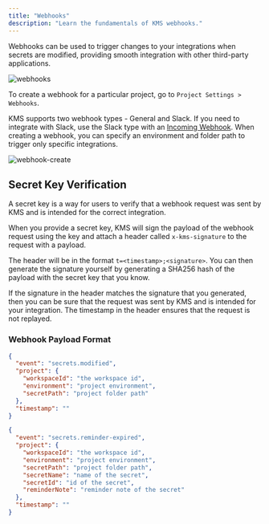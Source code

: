 ```yaml
---
title: "Webhooks"
description: "Learn the fundamentals of KMS webhooks."
---
```


Webhooks can be used to trigger changes to your integrations when secrets are modified, providing smooth integration with other third-party applications.

![webhooks](../../images/webhooks.png)

To create a webhook for a particular project, go to `Project Settings > Webhooks`.

KMS supports two webhook types - General and Slack. If you need to integrate with Slack, use the Slack type with an [Incoming Webhook](https://api.slack.com/messaging/webhooks). When creating a webhook, you can specify an environment and folder path to trigger only specific integrations.

![webhook-create](../../images/webhook-create.png)

## Secret Key Verification

A secret key is a way for users to verify that a webhook request was sent by KMS and is intended for the correct integration.

When you provide a secret key, KMS will sign the payload of the webhook request using the key and attach a header called `x-kms-signature` to the request with a payload.

The header will be in the format `t=<timestamp>;<signature>`. You can then generate the signature yourself by generating a SHA256 hash of the payload with the secret key that you know.

If the signature in the header matches the signature that you generated, then you can be sure that the request was sent by KMS and is intended for your integration. The timestamp in the header ensures that the request is not replayed.

### Webhook Payload Format

```json
{
  "event": "secrets.modified",
  "project": {
    "workspaceId": "the workspace id",
    "environment": "project environment",
    "secretPath": "project folder path"
  },
  "timestamp": ""
}
```

```json
{
  "event": "secrets.reminder-expired",
  "project": {
    "workspaceId": "the workspace id",
    "environment": "project environment",
    "secretPath": "project folder path",
    "secretName": "name of the secret",
    "secretId": "id of the secret",
    "reminderNote": "reminder note of the secret"
  },
  "timestamp": ""
}
```
